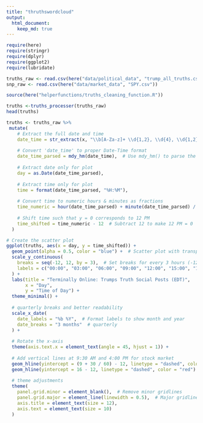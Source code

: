 ```yaml
---
title: "thruthswordcloud"
output:
  html_document:
    keep_md: true
---
```

```r
require(here)
require(stringr)
require(dplyr)
require(ggplot2)
require(lubridate)
```


```r
truths_raw <- read.csv(here("data/political_data", "trump_all_truths.csv"))
snp_raw <- read.csv(here("data/market_data", "SPY.csv"))

source(here("helperfunctions/truths_cleaning_function.R"))
```

```r


truths <-truths_processer(truths_raw)
head(truths)
```




```r
truths <- truths_raw %>%
 mutate(
    # Extract the full date and time
    date_time = str_extract(x, "\\b[A-Za-z]+ \\d{1,2}, \\d{4}, \\d{1,2}:\\d{2} [APM]{2}\\b"),
    
    # Convert 'date_time' to proper Date-Time format
    date_time_parsed = mdy_hm(date_time),  # Use mdy_hm() to parse the datetime
    
    # Extract date only for plot
    day = as.Date(date_time_parsed),
    
    # Extract time only for plot
    time = format(date_time_parsed, "%H:%M"),
    
    # Convert time to numeric hours & minutes as fractions
    time_numeric = hour(date_time_parsed) + minute(date_time_parsed) / 60,
    
    # Shift time such that y = 0 corresponds to 12 PM
    time_shifted = time_numeric - 12  # Subtract 12 to make 12 PM = 0
  )
```

```r
# Create the scatter plot
ggplot(truths, aes(x = day, y = time_shifted)) +
  geom_point(alpha = 0.5, color = "blue") +  # Scatter plot with transparency to handle overplotting
  scale_y_continuous(
    breaks = seq(-12, 12, by = 3),  # Set breaks for every 3 hours (-12, -9, -6, ..., 12)
    labels = c("00:00", "03:00", "06:00", "09:00", "12:00", "15:00", "18:00", "21:00", "24:00")  # 24-hour format labels
  ) +
  labs(title = "Terminally Online: Trumps Truth Social Posts (EDT)",
       x = "Day",
       y = "Time of Day") +
  theme_minimal() +
  
  # quarterly breaks and better readability
  scale_x_date(
    date_labels = "%b %Y",  # Format labels to show month and year
    date_breaks = "3 months"  # quarterly
  ) +
  
  # Rotate the x-axis
  theme(axis.text.x = element_text(angle = 45, hjust = 1)) +
  
  # Add vertical lines at 9:30 AM and 4:00 PM for stock market
  geom_hline(yintercept = (9 + 30 / 60) - 12, linetype = "dashed", color = "red") + 
  geom_hline(yintercept = 16 - 12, linetype = "dashed", color = "red") +   
  
  # theme adjustments
  theme(
    panel.grid.minor = element_blank(),  # Remove minor gridlines
    panel.grid.major = element_line(linewidth = 0.5),  # Major gridlines
    axis.title = element_text(size = 12),
    axis.text = element_text(size = 10)
  )
```


```r

```







